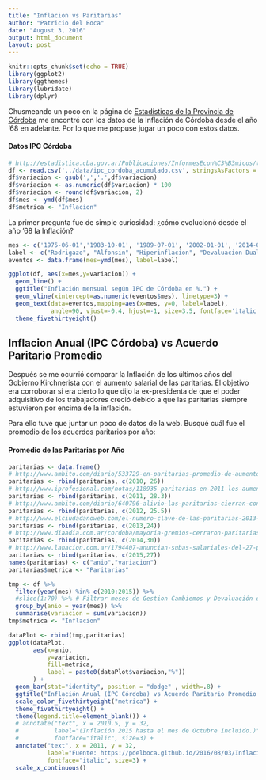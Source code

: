 ```yaml
---
title: "Inflacion vs Paritarias"
author: "Patricio del Boca"
date: "August 3, 2016"
output: html_document
layout: post
---
```

```r
knitr::opts_chunk$set(echo = TRUE)
library(ggplot2)
library(ggthemes)
library(lubridate)
library(dplyr)
```

Chusmeando un poco en la página de [Estadísticas de la Provincia de Córdoba](http://estadistica.cba.gov.ar) me encontré con los datos de la Inflación de Córdoba desde el año '68 en adelante. Por lo que me propuse jugar un poco con estos datos.

#### Datos IPC Córdoba
```r
# http://estadistica.cba.gov.ar/Publicaciones/InformesEcon%C3%B3micos/tabid/896/language/es-AR/Default.aspx
df <- read.csv('../data/ipc_cordoba_acumulado.csv', stringsAsFactors = FALSE)
df$variacion <- gsub(',','.',df$variacion)
df$variacion <- as.numeric(df$variacion) * 100
df$variacion <- round(df$variacion, 2)
df$mes <- ymd(df$mes)
df$metrica <- "Inflacion"
```

La primer pregunta fue de simple curiosidad: ¿cómo evolucionó desde el año '68 la Inflación?
```r
mes <- c('1975-06-01','1983-10-01', '1989-07-01', '2002-01-01', '2014-01-01', "2015-11-01")
label <- c("Rodrigazo", "Alfonsin", "Hiperinflacion", "Devaluacion Dualde", "Devaluacion Kiciloff", "Devaluacion Prat-Gay")
eventos <- data.frame(mes=ymd(mes), label=label)

ggplot(df, aes(x=mes,y=variacion)) + 
  geom_line() +
  ggtitle("Inflación mensual según IPC de Córdoba en %.") +
  geom_vline(xintercept=as.numeric(eventos$mes), linetype=3) +
  geom_text(data=eventos,mapping=aes(x=mes, y=0, label=label),
            angle=90, vjust=-0.4, hjust=-1, size=3.5, fontface='italic')+
  theme_fivethirtyeight()
```

## Inflacion Anual (IPC Córdoba) vs Acuerdo Paritario Promedio
Después se me ocurrió comparar la Inflación de los últimos años del Gobierno Kirchnerista con el aumento salarial de las paritarias. El objetivo era corroborar si era cierto lo que dijo la ex-presidenta de que el poder adquisitivo de los trabajadores creció debido a que las paritarias siempre estuvieron por encima de la inflación.

Para ello tuve que juntar un poco de datos de la web. Busqué cuál fue el promedio de los acuerdos paritarios por año:

#### Promedio de las Paritarias por Año
```r
paritarias <- data.frame()
# http://www.ambito.com/diario/533729-en-paritarias-promedio-de-aumentos-alcanzo-el-26
paritarias <- rbind(paritarias, c(2010, 26))
# http://www.iprofesional.com/notas/118935-paritarias-en-2011-los-aumentos-ascendieron-a-283-en-promedio-
paritarias <- rbind(paritarias, c(2011, 28.3))
# http://www.ambito.com/diario/640796-alivio-las-paritarias-cierran-con-24-de-tope
paritarias <- rbind(paritarias, c(2012, 25.5))
# http://www.elciudadanoweb.com/el-numero-clave-de-las-paritarias-2013-es-el-24/
paritarias <- rbind(paritarias, c(2013,24))
# http://www.diaadia.com.ar/cordoba/mayoria-gremios-cerraron-paritarias-30-ciento
paritarias <- rbind(paritarias, c(2014,30))
# http://www.lanacion.com.ar/1794407-anuncian-subas-salariales-del-27-promedio-paritariasa-cinco-gremios
paritarias <- rbind(paritarias, c(2015,27))
names(paritarias) <- c("anio","variacion")
paritarias$metrica <- "Paritarias"

tmp <- df %>% 
  filter(year(mes) %in% c(2010:2015)) %>% 
  #slice(1:70) %>% # Filtrar meses de Gestion Cambiemos y Devaluación del Dolar
  group_by(anio = year(mes)) %>% 
  summarise(variacion = sum(variacion))
tmp$metrica <- "Inflacion"

dataPlot <- rbind(tmp,paritarias)
ggplot(dataPlot, 
       aes(x=anio, 
           y=variacion, 
           fill=metrica, 
           label = paste0(dataPlot$variacion,"%"))
       ) +
  geom_bar(stat="identity", position = "dodge" , width=.8) + 
  ggtitle("Inflación Anual (IPC Córdoba) vs Acuerdo Paritario Promedio.") +
  scale_color_fivethirtyeight("metrica") +
  theme_fivethirtyeight() +
  theme(legend.title=element_blank()) + 
  # annotate("text", x = 2010.5, y = 32, 
  #          label="(Inflación 2015 hasta el mes de Octubre incluido.)", 
  #          fontface="italic", size=3) +
  annotate("text", x = 2011, y = 32, 
           label="Fuente: https://pdelboca.github.io/2016/08/03/Inflacion-VS-Paritarias.html", 
           fontface="italic", size=3) +
  scale_x_continuous()
```

